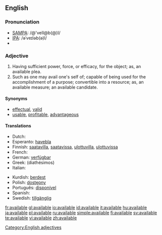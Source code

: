 ==English==

===Pronunciation===
*[[w:SAMPA|SAMPA]]: /@'veIl@b(@)l/
*[[w:IPA|IPA]]: /əˈveɪləb(ə)l/
*{{audio|en-us-available.ogg|Audio (US)}}

===Adjective===
{{en-adj}}

# Having sufficient power, force, or efficacy, for the object; as, an available plea.
# Such as one may avail one's self of; capable of being used for the accomplishment of a purpose; convertible into a resource; as, an available measure; an available candidate.

====Synonyms====
* [[effectual]], [[valid]]
* [[usable]], [[profitable]], [[advantageous]]

====Translations====
{{trans-top|fixme=Translation table header lacks gloss}}
* Dutch: {{t+|nl|beschikbaar}}
* Esperanto: [[havebla]]
* Finnish: [[saatavilla]], [[saatavissa]], [[ulottuvilla]], [[ulottuvissa]]
* French: {{t+|fr|disponible}}
* German: [[verfügbar]]
* Greek: {{t|el|διαθέσιμος|m|sc=Grek}} (diathésimos)
* Italian: {{t+|it|disponibile}}
{{trans-mid}}
* Kurdish: [[berdest]]
* Polish: [[dostępny]]
* Português: [[disponível]]
* Spanish: {{t-|es|disponible}}
* Swedish: [[tillgänglig]]

{{trans-bottom}}

[[Category:English adjectives]]

[[fr:available]]
[[gl:available]]
[[io:available]]
[[id:available]]
[[it:available]]
[[hu:available]]
[[ja:available]]
[[pl:available]]
[[ru:available]]
[[simple:available]]
[[fi:available]]
[[sv:available]]
[[te:available]]
[[vi:available]]
[[zh:available]]